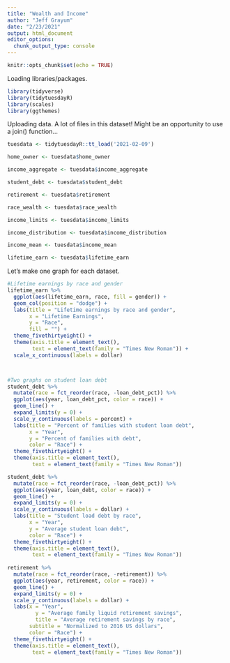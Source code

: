 ```yaml
---
title: "Wealth and Income"
author: "Jeff Grayum"
date: "2/23/2021"
output: html_document
editor_options: 
  chunk_output_type: console
---
```


```r
knitr::opts_chunk$set(echo = TRUE)
```

Loading libraries/packages.
```r
library(tidyverse)
library(tidytuesdayR)
library(scales)
library(ggthemes)
```

Uploading data.  A lot of files in this dataset!  Might be an opportunity to use a join() function...
```r
tuesdata <- tidytuesdayR::tt_load('2021-02-09')

home_owner <- tuesdata$home_owner

income_aggregate <- tuesdata$income_aggregate

student_debt <- tuesdata$student_debt

retirement <- tuesdata$retirement

race_wealth <- tuesdata$race_wealth

income_limits <- tuesdata$income_limits

income_distribution <- tuesdata$income_distribution

income_mean <- tuesdata$income_mean

lifetime_earn <- tuesdata$lifetime_earn
```

Let's make one graph for each dataset.
```r


#Lifetime earnings by race and gender
lifetime_earn %>%
  ggplot(aes(lifetime_earn, race, fill = gender)) +
  geom_col(position = "dodge") +
  labs(title = "Lifetime earnings by race and gender",
       x = "Lifetime Earnings",
       y = "Race",
       fill = "") +
  theme_fivethirtyeight() +
  theme(axis.title = element_text(),
        text = element_text(family = "Times New Roman")) +
  scale_x_continuous(labels = dollar)



#Two graphs on student loan debt
student_debt %>%
  mutate(race = fct_reorder(race, -loan_debt_pct)) %>%
  ggplot(aes(year, loan_debt_pct, color = race)) +
  geom_line() +
  expand_limits(y = 0) + 
  scale_y_continuous(labels = percent) +
  labs(title = "Percent of families with student loan debt",
       x = "Year",
       y = "Percent of families with debt",
       color = "Race") +
  theme_fivethirtyeight() +
  theme(axis.title = element_text(),
        text = element_text(family = "Times New Roman"))

student_debt %>%
  mutate(race = fct_reorder(race, -loan_debt_pct)) %>%
  ggplot(aes(year, loan_debt, color = race)) +
  geom_line() +
  expand_limits(y = 0) + 
  scale_y_continuous(labels = dollar) +
  labs(title = "Student load debt by race",
       x = "Year",
       y = "Average student loan debt",
       color = "Race") +
  theme_fivethirtyeight() +
  theme(axis.title = element_text(),
        text = element_text(family = "Times New Roman"))
  
retirement %>%
  mutate(race = fct_reorder(race, -retirement)) %>%
  ggplot(aes(year, retirement, color = race)) +
  geom_line() +
  expand_limits(y = 0) +
  scale_y_continuous(labels = dollar) +
  labs(x = "Year",
         y = "Average family liquid retirement savings",
         title = "Average retirement savings by race",
       subtitle = "Normalized to 2016 US dollars",
       color = "Race") +
  theme_fivethirtyeight() +
  theme(axis.title = element_text(),
        text = element_text(family = "Times New Roman"))
  

```

